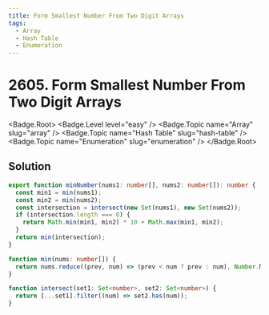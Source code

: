 ```yaml
---
title: Form Smallest Number From Two Digit Arrays
tags:
  - Array
  - Hash Table
  - Enumeration
---
```


# 2605. Form Smallest Number From Two Digit Arrays

<Badge.Root>
  <Badge.Level level="easy" />
  <Badge.Topic name="Array" slug="array" />
  <Badge.Topic name="Hash Table" slug="hash-table" />
  <Badge.Topic name="Enumeration" slug="enumeration" />
</Badge.Root>

## Solution

```typescript filename="solution.ts" copy
export function minNumber(nums1: number[], nums2: number[]): number {
  const min1 = min(nums1);
  const min2 = min(nums2);
  const intersection = intersect(new Set(nums1), new Set(nums2));
  if (intersection.length === 0) {
    return Math.min(min1, min2) * 10 + Math.max(min1, min2);
  }
  return min(intersection);
}

function min(nums: number[]) {
  return nums.reduce((prev, num) => (prev < num ? prev : num), Number.MAX_SAFE_INTEGER);
}

function intersect(set1: Set<number>, set2: Set<number>) {
  return [...set1].filter((num) => set2.has(num));
}
```

<ProblemLink
  codingSite="leetcode"
  href="https://leetcode.com/problems/form-smallest-number-from-two-digit-arrays"
  title="Form Smallest Number From Two Digit Arrays"
/>
